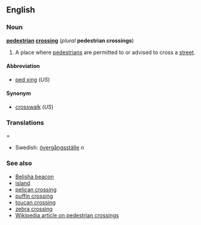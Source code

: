==English==
===Noun===
'''[[pedestrian]] [[crossing]]''' (''plural'' '''pedestrian crossings''')

#A place where [[pedestrian]]s are permitted to or advised to cross a [[street]].

====Abbreviation====
*[[ped xing]] (''US'')

====Synonym====
*[[crosswalk]] (''US'')

===Translations====
*Swedish: [[övergångsställe]] ''n''

===See also===
*[[Belisha beacon]]
*[[island]]
*[[pelican crossing]]
*[[puffin crossing]]
*[[toucan crossing]]
*[[zebra crossing]]
*[[en:Pedestrian_crossing|Wikipedia article on pedestrian crossings]]